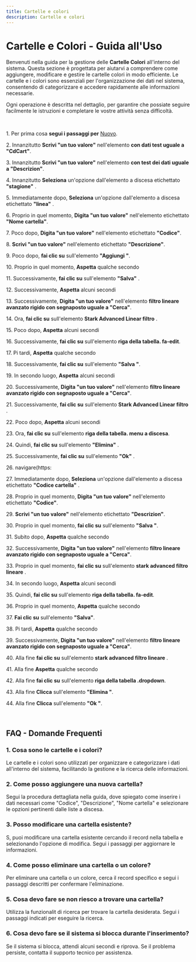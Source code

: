 ```yaml
---
title: Cartelle e colori
description: Cartelle e colori
---
```


# Cartelle e Colori - Guida all'Uso

Benvenuti nella guida per la gestione delle **Cartelle Colori** all'interno del sistema. Questa sezione  è progettata per aiutarvi a comprendere come aggiungere, modificare e gestire le cartelle  colori in modo efficiente. Le cartelle e i colori sono essenziali per l'organizzazione dei dati nel sistema, consentendo di categorizzare e accedere rapidamente alle informazioni necessarie.

Ogni operazione è descritta nel dettaglio, per garantire che possiate seguire facilmente le istruzioni e completare le vostre attività senza difficoltà.

 

1\. Per prima cosa **segui i passaggi per** [Nuovo](/docs/Z_Operazioni%20base/Nuovo).

2\. Innanzitutto **Scrivi "un tuo valore"** nell'elemento **con dati test uguale a "CdCart"**.

3\. Innanzitutto **Scrivi "un tuo valore"** nell'elemento **con test dei dati uguale a "Descrizion"**.

4\. Innanzitutto **Seleziona** un'opzione dall'elemento a discesa etichettato **"stagione"** .

5\. Immediatamente dopo, **Seleziona** un'opzione dall'elemento a discesa etichettato **"linea"** .

6\. Proprio in quel momento, **Digita "un tuo valore"** nell'elemento etichettato **"Nome cartella"**.

7\. Poco dopo, **Digita "un tuo valore"** nell'elemento etichettato **"Codice"**.

8\. **Scrivi "un tuo valore"** nell'elemento etichettato **"Descrizione"**.

9\. Poco dopo, **fai clic su** sull'elemento **"Aggiungi "**.

10\. Proprio in quel momento, **Aspetta** qualche secondo

11\. Successivamente, **fai clic su** sull'elemento **"Salva"** .

12\. Successivamente, **Aspetta** alcuni secondi

13\. Successivamente, **Digita "un tuo valore"** nell'elemento **filtro lineare avanzato rigido con segnaposto uguale a "Cerca"**.

14\. Ora, **fai clic su** sull'elemento **Stark Advanced Linear filtro** .

15\. Poco dopo, **Aspetta** alcuni secondi

16\. Successivamente, **fai clic su** sull'elemento **riga della tabella. fa-edit**.

17\. Pi tardi, **Aspetta** qualche secondo

18\. Successivamente, **fai clic su** sull'elemento **"Salva "**.

19\. In secondo luogo, **Aspetta** alcuni secondi

20\. Successivamente, **Digita "un tuo valore"** nell'elemento **filtro lineare avanzato rigido con segnaposto uguale a "Cerca"**.

21\. Successivamente, **fai clic su** sull'elemento **Stark Advanced Linear filtro** .

22\. Poco dopo, **Aspetta** alcuni secondi

23\. Ora, **fai clic su** sull'elemento **riga della tabella. menu a discesa**.

24\. Quindi, **fai clic su** sull'elemento **"Elimina"** .

25\. Successivamente, **fai clic su** sull'elemento **"Ok"** .

26\. navigare(https:

27\. Immediatamente dopo, **Seleziona** un'opzione dall'elemento a discesa etichettato **"Codice cartella"** .

28\. Proprio in quel momento, **Digita "un tuo valore"** nell'elemento etichettato **"Codice"**.

29\. **Scrivi "un tuo valore"** nell'elemento etichettato **"Descrizion"**.

30\. Proprio in quel momento, **fai clic su** sull'elemento **"Salva "**.

31\. Subito dopo, **Aspetta** qualche secondo

32\. Successivamente, **Digita "un tuo valore"** nell'elemento **filtro lineare avanzato rigido con segnaposto uguale a "Cerca"**.

33\. Proprio in quel momento, **fai clic su** sull'elemento **stark advanced filtro lineare** .

34\. In secondo luogo, **Aspetta** alcuni secondi

35\. Quindi, **fai clic su** sull'elemento **riga della tabella. fa-edit**.

36\. Proprio in quel momento, **Aspetta** qualche secondo

37\. **Fai clic su** sull'elemento **"Salva"**.

38\. Pi tardi, **Aspetta** qualche secondo

39\. Successivamente, **Digita "un tuo valore"** nell'elemento **filtro lineare avanzato rigido con segnaposto uguale a "Cerca"**.

40\. Alla fine **fai clic su** sull'elemento **stark advanced filtro lineare** .

41\. Alla fine **Aspetta** qualche secondo

42\. Alla fine **fai clic su** sull'elemento **riga della tabella .dropdown**.

43\. Alla fine **Clicca** sull'elemento **"Elimina "**.

44\. Alla fine **Clicca** sull'elemento **"Ok "**.

 

## FAQ - Domande Frequenti

### 1. **Cosa sono le cartelle e i colori?**

Le cartelle e i colori sono utilizzati per organizzare e categorizzare i dati all'interno del sistema, facilitando la gestione e la ricerca delle informazioni.

### 2. **Come posso aggiungere una nuova cartella?**

Segui la procedura dettagliata nella guida, dove  spiegato come inserire i dati necessari come "Codice", "Descrizione", "Nome cartella" e selezionare le opzioni pertinenti dalle liste a discesa.

### 3. **Posso modificare una cartella esistente?**

S, puoi modificare una cartella esistente cercando il record nella tabella e selezionando l'opzione di modifica. Segui i passaggi per aggiornare le informazioni.

### 4. **Come posso eliminare una cartella o un colore?**

Per eliminare una cartella o un colore, cerca il record specifico e segui i passaggi descritti per confermare l'eliminazione.

### 5. **Cosa devo fare se non riesco a trovare una cartella?**

Utilizza la funzionalit di ricerca per trovare la cartella desiderata. Segui i passaggi indicati per eseguire la ricerca.

### 6. **Cosa devo fare se il sistema si blocca durante l'inserimento?**

Se il sistema si blocca, attendi alcuni secondi e riprova. Se il problema persiste, contatta il supporto tecnico per assistenza.